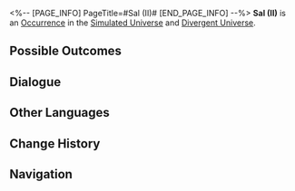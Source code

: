 <%-- [PAGE_INFO]
PageTitle=#Sal (II)#
[END_PAGE_INFO] --%>
{{Stub}}
{{Simulated Universe Event Infobox
|id            = 11901-1
|title         = 
|image         = Occurrence Twins.png
|domains_su    = Unknown
|domains_ext   = 
|domains_swarm = Unknown
|domains_gng   = Unknown
|domains_du    = Unknown
|requirements  = 
|prev          = 
|next          = 
|characters    = 
|factions      = 
|order         = 075
|order_du      = 025
}}
'''Sal (II)''' is an [[Divergent Universe/Occurrence|Occurrence]] in the [[Simulated Universe]] and [[Divergent Universe]].

==Possible Outcomes==
{{Possible Outcomes
|choice_1 = Mix the two personalities together.
|result_1 = Switch to Leo's personality and obtain 1 random Curio.
|path_1   = Nihility
|modes_1  = swarm

|choice_2 = Let Leo out.
|result_2 = Switch to Leo's personality and obtain 3 random Curio(s) of 1- to 2-star rarity.
|modes_2  = du

|choice_3 = Pick Sal.
|result_3 = Obtain 2 Curio(s) of 1- to 2-star rarity, and all characters lose HP equal to 20% of their current HP.
|modes_3  = du

|choice_4 = Pick Sal.
|result_4 = Obtain 1 Curio, and all characters lose HP equal to 20% of their current HP.
|modes_4  = su,swarm,gng

|choice_5 = Let Leo out.
|result_5 = Reset Sal and Leo's personalities.
|modes_5  = su,swarm,gng

}}
<!--
==Gameplay Notes==
* 
-->
==Dialogue==
{{Dialogue Start}}
:{{tx}}
{{Dialogue End}}

==Other Languages==
{{Other Languages
|en   = Sal (II)
|zhs  = 萨里（其二）
|zht  = 薩李（其二）
|ja   = サリ（その2）
|ko   = 살 (2)
|es   = Sal (II)
|fr   = Sal (II)
|ru   = Сал II
|th   = Sal (2)
|vi   = Sal (2)
|de   = Sal (Teil 2)
|id   = Sal (2)
|pt   = Sal (II)
}}

==Change History==
{{Change History|1.0}}

==Navigation==
{{Occurrence Navbox}}